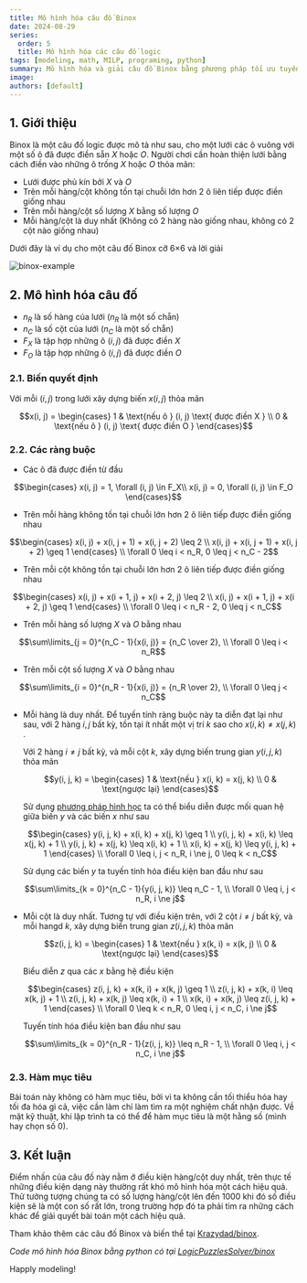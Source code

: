 ```yaml
---
title: Mô hình hóa câu đố Binox
date: 2024-08-29
series:
  order: 5
  title: Mô hình hóa các câu đố logic
tags: [modeling, math, MILP, programing, python]
summary: Mô hình hóa và giải câu đố Binox bằng phương pháp tối ưu tuyến tính hỗn hợp nguyên.
image:
authors: [default]
---
```




## 1. Giới thiệu

Binox là một câu đố logic được mô tả như sau, cho một lưới các ô vuông với một số ô đã được điền sẵn $X$ hoặc $O$.
Người chơi cần hoàn thiện lưới bằng cách điền vào những ô trống $X$ hoặc $O$ thỏa mãn:
- Lưới được phủ kín bởi $X$ và $O$
- Trên mỗi hàng/cột không tồn tại chuỗi lớn hơn 2 ô liên tiếp được điền giống nhau
- Trên mỗi hàng/cột số lượng $X$ bằng số lượng $O$
- Mỗi hàng/cột là duy nhất (Không có 2 hàng nào giống nhau, không có 2 cột nào giống nhau)

Dưới đây là ví dụ cho một câu đố Binox cỡ 6×6 và lời giải

![binox-example](/posts/Binox.png)

## 2. Mô hình hóa câu đố

- $n_R$ là số hàng của lưới ($n_R$ là một số chẵn)
- $n_C$ là số cột của lưới ($n_C$ là một số chẵn)
- $F_X$ là tập hợp những ô $(i, j)$ đã được điền $X$
- $F_O$ là tập hợp những ô $(i, j)$ đã được điền $O$

### 2.1. Biến quyết định

Với mỗi $(i, j)$ trong lưới xây dựng biến $x(i, j)$ thỏa mãn

```math
x(i, j) = \begin{cases}
  1 & \text{nếu ô } (i, j) \text{ được điền X } \\
  0 & \text{nếu ô } (i, j) \text{ được điền O }
\end{cases}
```

### 2.2. Các ràng buộc

- Các ô đã được điền từ đầu
```math
\begin{cases}
    x(i, j) = 1, \forall (i, j) \in F_X\\
    x(i, j) = 0, \forall (i, j) \in F_O
\end{cases}
```

- Trên mỗi hàng không tồn tại chuỗi lớn hơn 2 ô liên tiếp được điền giống nhau
```math
\begin{cases}
    x(i, j) + x(i, j + 1) + x(i, j + 2) \leq 2 \\
    x(i, j) + x(i, j + 1) + x(i, j + 2) \geq 1
\end{cases}
\\ \forall 0 \leq i < n_R, 0 \leq j < n_C - 2
```

- Trên mỗi cột không tồn tại chuỗi lớn hơn 2 ô liên tiếp được điền giống nhau
```math
\begin{cases}
    x(i, j) + x(i + 1, j) + x(i + 2, j) \leq 2 \\
    x(i, j) + x(i + 1, j) + x(i + 2, j) \geq 1
\end{cases}
\\ \forall 0 \leq i < n_R - 2, 0 \leq j < n_C
```

- Trên mỗi hàng số lượng $X$ và $O$ bằng nhau
```math
\sum\limits_{j = 0}^{n_C - 1}{x(i, j)} = {n_C \over 2}, \\ \forall 0 \leq i < n_R
```

- Trên mỗi cột số lượng $X$ và $O$ bằng nhau
```math
\sum\limits_{i = 0}^{n_R - 1}{x(i, j)} = {n_R \over 2}, \\ \forall 0 \leq j < n_C
```

- Mỗi hàng là duy nhất. Để tuyến tính ràng buộc này ta diễn đạt lại như sau, với 2 hàng $i, j$ bất
kỳ, tồn tại ít nhất một vị trí $k$ sao cho $x(i, k) \ne x(j, k)$ .

  Với 2 hàng $i \ne j$ bất kỳ, và mỗi cột $k$, xây dựng biến trung gian $y(i, j, k)$ thỏa mãn
  ```math
  y(i, j, k) = \begin{cases}
    1 & \text{nếu } x(i, k) = x(j, k) \\
    0 & \text{ngược lại}
  \end{cases}
  ```
  Sử dụng [phương pháp hình học](/blog/modeling-tips-trick#2-m%C3%B4-h%C3%ACnh-h%C3%B3a-r%C3%A0ng-bu%E1%BB%99c-phi-tuy%E1%BA%BFn-b%E1%BA%B1ng-h%C3%ACnh-h%E1%BB%8Dc)
  ta có thể biểu diễn được mối quan hệ giữa biến $y$ và các biến $x$ như sau
  ```math
  \begin{cases}
    y(i, j, k) + x(i, k) + x(j, k) \geq 1 \\
    y(i, j, k) + x(i, k) \leq x(j, k) + 1 \\
    y(i, j, k) + x(j, k) \leq x(i, k) + 1 \\
    x(i, k) + x(j, k) \leq y(i, j, k) + 1
  \end{cases} \\ \forall 0 \leq i, j < n_R, i \ne j, 0 \leq k < n_C
  ```
  Sử dụng các biến $y$ ta tuyến tính hóa điều kiện ban đầu như sau
  ```math
  \sum\limits_{k = 0}^{n_C - 1}{y(i, j, k)} \leq n_C - 1, \\ \forall 0 \leq i, j < n_R, i \ne j
  ```
- Mỗi cột là duy nhất. Tương tự với điều kiện trên, với 2 cột $i \ne j$ bất kỳ, và mỗi hangd $k$,
xây dựng biến trung gian $z(i, j, k)$ thỏa mãn
  ```math
  z(i, j, k) = \begin{cases}
    1 & \text{nếu } x(k, i) = x(k, j) \\
    0 & \text{ngược lại}
  \end{cases}
  ```
  Biểu diễn $z$ qua các $x$ bằng hệ điều kiện
  ```math
  \begin{cases}
    z(i, j, k) + x(k, i) + x(k, j) \geq 1 \\
    z(i, j, k) + x(k, i) \leq x(k, j) + 1 \\
    z(i, j, k) + x(k, j) \leq x(k, i) + 1 \\
    x(k, i) + x(k, j) \leq z(i, j, k) + 1
  \end{cases}
  \\ \forall 0 \leq k < n_R, 0 \leq i, j < n_C, i \ne j
  ```
  Tuyến tính hóa điều kiện ban đầu như sau
  ```math
  \sum\limits_{k = 0}^{n_R - 1}{z(i, j, k)} \leq n_R - 1, \\ \forall 0 \leq i, j < n_C, i \ne j
  ```

### 2.3. Hàm mục tiêu

Bài toán này không có hàm mục tiêu, bởi vì ta không cần tối thiểu hóa hay tối đa hóa gì cả, việc
cần làm chỉ làm tìm ra một nghiệm chất nhận được. Về mặt kỹ thuật, khi lập trình ta có thể để hàm
mục tiêu là một hằng số (mình hay chọn số 0).

## 3. Kết luận

Điểm nhấn của câu đố này nằm ở điều kiện hàng/cột duy nhất, trên thực tế những điều kiện dạng này
thường rất khó mô hình hóa một cách hiệu quả. Thử tưởng tượng chúng ta có số lượng
hàng/cột lên đến 1000 khi đó số điều kiện sẽ là một con số rất lớn, trong trường hợp đó ta phải
tìm ra những cách khác để giải quyết bài toán một cách hiệu quả.

Tham khảo thêm các câu đố Binox và biến thể tại [Krazydad/binox](https://krazydad.com/binox/).

*Code mô hình hóa Binox bằng python có tại [LogicPuzzlesSolver/binox](https://github.com/Tung-hehe/LogicPuzzlesSolver/blob/main/src/puzzles/binox.py)*

Happly modeling! <Twemoji emoji="clinking-beer-mugs" />
